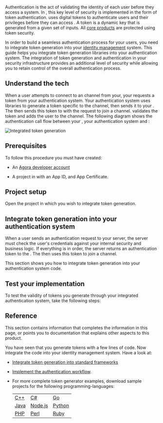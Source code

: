 

Authentication is the act of validating the identity of each user before they access a system. In <Vg k="AGORA_BACKEND" />, this key level of security is implemented in the form of token authentication. <Vg k="AGORA_BACKEND" /> uses digital tokens to authenticate users and their privileges before they can access <Vpd k="NAME"/>. A token is a dynamic key that is generated from a given set of inputs. All <Vg k="COMPANY" /> [core products](https://www.agora.io/en/products/) are protected using token security.

In order to build a seamless authentication process for your users, you need to integrate token generation into your [identity management](https://en.wikipedia.org/wiki/Identity_management) system. This guide helps you integrate <Vg k="COMPANY" /> token generation libraries into your authentication system. The integration of <Vg k="COMPANY" /> token generation and authentication in your security infrastructure provides an additional level of security while allowing you to retain control of the overall authentication process.

## Understand the tech

When a user attempts to connect to an <Vg k="COMPANY" /> channel from your<Vpl k="CLIENT" />, your <Vpl k="CLIENT" /> requests a token from your authentication system. Your authentication system uses <Vg k="COMPANY" /> libraries to generate a token specific to the channel, then sends it to your <Vpl k="CLIENT" />. The <Vpl k="CLIENT" /> then sends this token to <Vg k="AGORA_BACKEND" /> with the request to join a channel. <Vg k="AGORA_BACKEND" /> validates the token and adds the user to the channel. The following diagram shows the authentication call flow between your <Vpl k="CLIENT" />, your authentication system and <Vg k="AGORA_BACKEND" />:

![Integrated token generation](/images/video-sdk/integrated-token-generation.svg)

## Prerequisites

To follow this procedure you must have created:

* An [Agora developer account](https://sso2.agora.io/en/v4/signup/with-email)

* A project in <Vg k="CONSOLE" /> with an <Link target="_blank" to="{{Global.APP_LINK}}">App ID</Link>, and <Link target="_blank" to="{{Global.APP_CERTIFICATE_LINK}}">App Certificate</Link>.

<Prerequites />

## Project setup

Open the project in which you wish to integrate token generation.

## Integrate token generation into your authentication system

When a user sends an authentication request to your server, the server must check the user's credentials against your internal security and business logic. If everything is in order, the server returns an <Vg k="COMPANY" /> authentication token to the <Vpl k="CLIENT" />. The <Vpl k="CLIENT" /> then uses this token to join a channel.

This section shows you how to integrate <Vg k="COMPANY" /> token generation into your authentication system <Vpl k="NAME" /> code.

<ProjectImplement />

## Test your implementation

To test the validity of tokens you generate through your integrated authentication system, take the following steps:

<ProjectTest />

## Reference

This section contains information that completes the information in this page, or points you to documentation that explains other aspects to this product.

You have seen that you generate <Vg k="COMPANY" /> tokens with a few lines of code. Now integrate the code into your identity management system. Have a look at:

-   [Integrate token generation into standard frameworks](https://www.agora.io/en/blog/?s=token+server&post_type=post)

-   [Implement the authentication workflow](../develop/authentication-workflow).

-   For more complete token generator examples, download sample projects for the following programming-languages:

    |                                                                             |                                                                                  |                                                                                 |
    |-----------------------------------------------------------------------------|----------------------------------------------------------------------------------|---------------------------------------------------------------------------------|
    | [C++](https://github.com/AgoraIO/Tools/tree/master/DynamicKey/AgoraDynamicKey/cpp)   | [C\#](https://github.com/AgoraIO/Tools/tree/master/DynamicKey/AgoraDynamicKey/csharp)     | [Go](https://github.com/AgoraIO/Tools/tree/master/DynamicKey/AgoraDynamicKey/go)         |
    | [Java](https://github.com/AgoraIO/Tools/tree/master/DynamicKey/AgoraDynamicKey/java) | [Node.js](https://github.com/AgoraIO/Tools/tree/master/DynamicKey/AgoraDynamicKey/nodejs) | [Python](https://github.com/AgoraIO/Tools/tree/master/DynamicKey/AgoraDynamicKey/python) |
    | [PHP](https://github.com/AgoraIO/Tools/tree/master/DynamicKey/AgoraDynamicKey/php)   | [Perl](https://github.com/AgoraIO/Tools/tree/master/DynamicKey/AgoraDynamicKey/perl)      | [Ruby](https://github.com/AgoraIO/Tools/tree/master/DynamicKey/AgoraDynamicKey/ruby)     |
